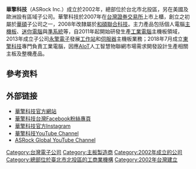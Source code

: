 {{noteTA
|G1=IT}}
{{Infobox company
| company_name = 華擎科技股份有限公司
| company_name_en = ASRock Inc.
| logo = ASRock Logo.svg
| image = 
| image_caption = 
| logo_size = 200px
| traded_as = {{twse|3515}}
| slogan = Keep Leading
| type = [[上市公司|上市公司]]
| foundation = {{start date and age|2002|5|10}}
| location = {{ROC-TWN}}<br>[[台北市|台北市]][[北投區|北投區]][[中央南路|中央南路]]二段37號2樓
| key_people = [[董事長|董事長]]：[[童旭田|童旭田]]<br />總經理：[[許隆倫|許隆倫]]<br />副總：[[陳宇光|陳宇光]]<br />
| industry = [[電腦週邊|電腦週邊]]
| products = [[主機板|主機板]]<br />[[顯示卡|顯示卡]]<br />[[網絡設備|網通產品]]<br />[[電競電腦|電競產品]]<br />[[工業電腦|工業電腦]]<br />[[伺服器|伺服器]]
| equity = $ 80.3 億新台幣 (2021 Q3)
| revenue = {{increase}}[[新臺幣|新臺幣]]179.1億元（2020年）<ref>{{cite web|url=https://www.asrock.com/general/Investor/AnnualReport(109).pdf|title=存档副本|access-date=2022-01-25|archive-date=2022-01-25|archive-url=https://web.archive.org/web/20220125070701/https://www.asrock.com/general/Investor/AnnualReport(109).pdf|dead-url=no}}</ref>
| operating_income = {{profit}}[[新臺幣|新臺幣]]18.6億元 (2020年)
| net_income = {{profit}} [[新臺幣|新臺幣]]13.6億元 (2020年)
| num_employees = 700+
| accounting_period = 
| homepage = {{URL|https://www.asrock.com}}
| footnotes = 
| width = 
| parent = [[和碩聯合科技股份有限公司|和碩聯合科技股份有限公司]]

}}
'''華擎科技'''（ASRock Inc.）成立於2002年，總部位於台北市北投區，另在美國及歐洲設有區域子公司。華擎科技於2007年在[[台灣證券交易所|台灣證券交易所]]上市上櫃，創立之初屬於[[華碩|華碩]]子公司之一，2008年改隸屬於[[和碩聯合科技|和碩聯合科技]]。主力產品包括個人電腦[[主機板|主機板]]、[[迷你電腦|迷你電腦]]與[[準系統|準系統]]等，自2011年起開始研發生產[[工業電腦|工業電腦]]主機板領域，2013年成立子公司[[永擎電子|永擎電子]]發展[[工作站|工作站]]和[[伺服器|伺服器]]主機板業務；2018年7月成立[[東擎科技|東擎科技]]專門負責工業電腦，因應[[AIoT|AIoT]]人工智慧物聯網市場需求開發設計生產相關主板及整機產品。

== 參考资料 ==
{{reflist}}

==外部链接==
* [http://www.asrock.com/general/about.tw.asp 華擎科技官方網站] {{Wayback|url=http://www.asrock.com/general/about.tw.asp |date=20200315150016 }}
* [https://www.facebook.com/ASRockTaiwan/ 華擎科技台灣Facebook粉絲專頁] {{Wayback|url=https://www.facebook.com/ASRockTaiwan/ |date=20220125071143 }}
* [https://www.instagram.com/asrock_official/ 華擎科技官方Instagram]
* [https://www.youtube.com/c/ASRock%E8%8F%AF%E6%93%8E%E7%A7%91%E6%8A%80 華擎科技YouTube Channel] {{Wayback|url=https://www.youtube.com/c/ASRock%E8%8F%AF%E6%93%8E%E7%A7%91%E6%8A%80 |date=20220125083148 }}
* [https://www.youtube.com/user/ASRockInfo ASRock Global YouTube Channel] {{Wayback|url=https://www.youtube.com/user/ASRockInfo |date=20220327040906 }}
{{commons category|ASRock}}
[[Category:台灣電子公司|Category:台灣電子公司]]
[[Category:主板製造商|Category:主板製造商]]
[[Category:2002年成立的公司|Category:2002年成立的公司]]
[[Category:總部位於臺北市北投區的工商業機構|Category:總部位於臺北市北投區的工商業機構]]
[[Category:2002年台灣建立|Category:2002年台灣建立]]